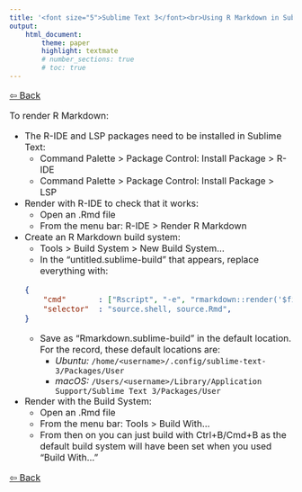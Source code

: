 ```yaml
---
title: '<font size="5">Sublime Text 3</font><br>Using R Markdown in Sublime Text'
output:
    html_document:
        theme: paper
        highlight: textmate
        # number_sections: true
        # toc: true
---
```

<font size="3">

[⇦ Back](../sublime_text.html)

To render R Markdown:

- The R-IDE and LSP packages need to be installed in Sublime Text:
    - Command Palette > Package Control: Install Package > R-IDE
    - Command Palette > Package Control: Install Package > LSP
- Render with R-IDE to check that it works:
    - Open an .Rmd file
    - From the menu bar: R-IDE > Render R Markdown
- Create an R Markdown build system:
    - Tools > Build System > New Build System...
    - In the "untitled.sublime-build" that appears, replace everything with:
    ```json
    {
        "cmd"       : ["Rscript", "-e", "rmarkdown::render('$file')"],
        "selector"  : "source.shell, source.Rmd",
    }
    ```
    - Save as "Rmarkdown.sublime-build" in the default location. For the record, these default locations are:
        - *Ubuntu:* `/home/<username>/.config/sublime-text-3/Packages/User`
        - *macOS:* `/Users/<username>/Library/Application Support/Sublime Text 3/Packages/User`
- Render with the Build System:
    - Open an .Rmd file
    - From the menu bar: Tools > Build With...
    - From then on you can just build with Ctrl+B/Cmd+B as the default build system will have been set when you used "Build With..."

[⇦ Back](../sublime_text.html)

</font>
